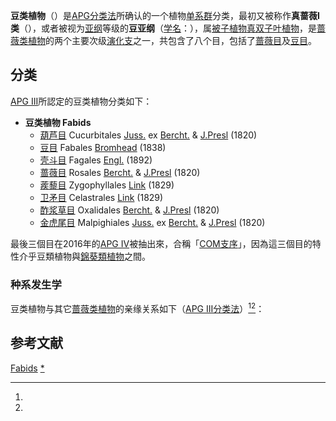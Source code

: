 {{不是|豆类|豆科}}
{{Automatic taxobox
| taxon = Fabids
| image =Mimosa_pudica_2.jpg
| image_width = 250px
| image_caption =[[含羞草|含羞草]] ''Mimosa pudica''（[[豆目|豆目]]）
| image2 =Nagaoka-tenjin hakubai.jpg
| image2_width =250px
| image2_caption =[[梅|梅]] ''Prunus mume''（[[蔷薇目|蔷薇目]]）
| subdivision_ranks = [[目|目]]
| subdivision =
* [[葫芦目|葫芦目]] Cucurbitales
* [[壳斗目|壳斗目]] Fagales
* [[蔷薇目|蔷薇目]] Rosales
* [[豆目|豆目]] Fabales
* [[酢浆草目|酢浆草目]] Oxalidales
* [[金虎尾目|金虎尾目]] Malpighiales
* [[卫矛目|卫矛目]] Celastrales
* [[蒺藜目|蒺藜目]] Zygophyllales
}}
'''豆类植物'''（{{lang|la|Fabids}}）是[[APG分类法|APG分类法]]所确认的一个植物[[单系群|单系群]]分类，最初又被称作'''真蔷薇I类'''（{{lang|la|Eurosids I}}），或者被视为[[亚纲|亚纲]]等级的'''豆亚纲'''（[[学名|学名]]：{{lang|la|Fabidae}}），属[[被子植物|被子植物]][[真双子叶植物|真双子叶植物]]，是[[蔷薇类植物|蔷薇类植物]]的两个主要次级[[演化支|演化支]]之一，共包含了八个目，包括了[[蔷薇目|蔷薇目]]及[[豆目|豆目]]。

==分类==
[[APG_III|APG III]]所認定的豆类植物分类如下{{r|apgiii}}：
* '''豆类植物 Fabids'''
** [[葫芦目|葫芦目]] Cucurbitales [[Juss.|Juss.]] ex [[Bercht.|Bercht.]] & [[J.Presl|J.Presl]] (1820)
** [[豆目|豆目]] Fabales [[Bromhead|Bromhead]] (1838)
** [[壳斗目|壳斗目]] Fagales [[Engl.|Engl.]] (1892)
** [[蔷薇目|蔷薇目]] Rosales [[Bercht.|Bercht.]] & [[J.Presl|J.Presl]] (1820)
** [[蒺藜目|蒺藜目]] Zygophyllales [[Link|Link]] (1829)
** [[卫矛目|卫矛目]] Celastrales [[Link|Link]] (1829)
** [[酢浆草目|酢浆草目]] Oxalidales [[Bercht.|Bercht.]] & [[J.Presl|J.Presl]] (1820)
** [[金虎尾目|金虎尾目]] Malpighiales [[Juss.|Juss.]] ex [[Bercht.|Bercht.]] & [[J.Presl|J.Presl]] (1820)

最後三個目在2016年的[[APG_IV|APG IV]]被抽出來，合稱「[[:wikt:en:COM_clade|COM支序]]」，因為這三個目的特性介乎豆類植物與[[錦葵類植物|錦葵類植物]]之間。

===种系发生学===
豆类植物与其它[[蔷薇类植物|蔷薇类植物]]的亲缘关系如下（[[APG_III分类法|APG III分类法]]）<ref name="apgiii"/><ref name="APWeb Fabids"/>：
{{分支|style=font-size:90%; line-height:90%|标1=[[蔷薇类|蔷薇类]] Rosids
|1={{分支|2=[[葡萄目|葡萄目]] Vitales
|1={{分支|2=[[锦葵类植物|锦葵类]] Malvids
|标1='''豆类''' Fabids
|1={{分支|2=[[蒺藜目|蒺藜目]] Zygophyllales 
|1={{分支|2={{分支|2=[[卫矛目|卫矛目]] Celastrales 
|1={{分支|[[酢浆草目|酢浆草目]] Oxalidales |[[金虎尾目|金虎尾目]] Malpighiales }}}}
|1={{分支|2=[[豆目|豆目]] Fabales 
|1={{分支|2=[[蔷薇目|蔷薇目]] Rosales 
|1={{分支|[[葫芦目|葫芦目]] Cucurbitales|[[壳斗目|壳斗目]] Fagales}}}}}}}}}}}}
}}}}

==参考文献==
{{reflist|refs=
<ref name="apgiii">{{en}}Angiosperm Phylogeny Group (2009). [http://www3.interscience.wiley.com/journal/122630309/abstract An update of the Angiosperm Phylogeny Group classification for the orders and families of flowering plants: APG III]. ''Botanical Journal of the Linnean Society'' '''161'''(2): 105-121.</ref>
<ref name="APWeb Fabids"><u>[http://www.mobot.org/MOBOT/Research/APweb/orders/zygophyllalesweb.htm#EurosidI Fabids]</u>. In Stevens, P. F. (2001 onwards). Angiosperm Phylogeny Website. Version 9, June 2008 [and more or less continuously updated since].</ref>
}}

{{taxonbar}}

[[Category:蔷薇分支|Fabids]]
[[Category:I_类真蔷薇分支|*]]